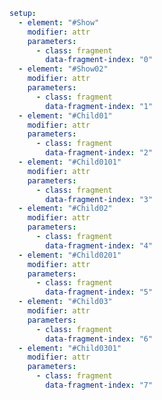 ```yaml { .animate src="img/HierarchicalData.svg"}
setup:
  - element: "#Show"
    modifier: attr
    parameters:
      - class: fragment
        data-fragment-index: "0"
  - element: "#Show02"
    modifier: attr
    parameters:
      - class: fragment
        data-fragment-index: "1"
  - element: "#Child01"
    modifier: attr
    parameters:
      - class: fragment
        data-fragment-index: "2"        
  - element: "#Child0101"
    modifier: attr
    parameters:
      - class: fragment
        data-fragment-index: "3"  
  - element: "#Child02"
    modifier: attr
    parameters:
      - class: fragment
        data-fragment-index: "4"
  - element: "#Child0201"
    modifier: attr
    parameters:
      - class: fragment
        data-fragment-index: "5"
  - element: "#Child03"
    modifier: attr
    parameters:
      - class: fragment
        data-fragment-index: "6"
  - element: "#Child0301"
    modifier: attr
    parameters:
      - class: fragment
        data-fragment-index: "7"
```        